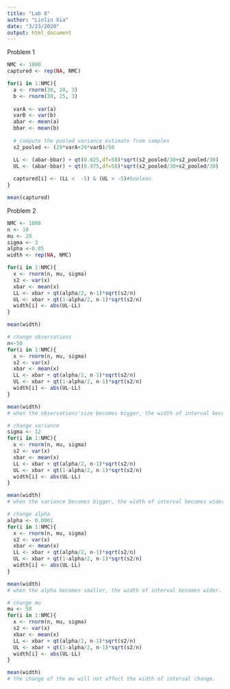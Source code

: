 ```yaml
---
title: "Lab 8"
author: "Linlin Xia"
date: "3/23/2020"
output: html_document
---
```


Problem 1
```r
NMC <- 1000
captured <- rep(NA, NMC)

for(i in 1:NMC){
  a <- rnorm(30, 20, 3)
  b <- rnorm(30, 25, 3)
  
  varA <- var(a)
  varB <- var(b)
  abar <- mean(a)
  bbar <- mean(b)
  
  # compute the pooled variance estimate from samples
  s2_pooled <- (29*varA+29*varB)/58

  LL <- (abar-bbar) + qt(0.025,df=58)*sqrt(s2_pooled/30+s2_pooled/30)
  UL <- (abar-bbar) + qt(0.975,df=58)*sqrt(s2_pooled/30+s2_pooled/30)
  
  captured[i] <- (LL <  -5) & (UL > -5)#boolean
}

mean(captured)
```


Problem 2
```r
NMC <- 1000
n <- 10
mu <- 20
sigma <- 3
alpha <-0.05
width <- rep(NA, NMC)

for(i in 1:NMC){
  x <- rnorm(n, mu, sigma)
  s2 <- var(x)
  xbar <- mean(x)
  LL <- xbar + qt(alpha/2, n-1)*sqrt(s2/n)
  UL <- xbar + qt(1-alpha/2, n-1)*sqrt(s2/n)
  width[i] <- abs(UL-LL)
}

mean(width)

# change observations
n<-50
for(i in 1:NMC){
  x <- rnorm(n, mu, sigma)
  s2 <- var(x)
  xbar <- mean(x)
  LL <- xbar + qt(alpha/2, n-1)*sqrt(s2/n)
  UL <- xbar + qt(1-alpha/2, n-1)*sqrt(s2/n)
  width[i] <- abs(UL-LL)
}

mean(width)
# when the observations'size becomes bigger, the width of interval becomes narrower.

# change variance
sigma <- 12
for(i in 1:NMC){
  x <- rnorm(n, mu, sigma)
  s2 <- var(x)
  xbar <- mean(x)
  LL <- xbar + qt(alpha/2, n-1)*sqrt(s2/n)
  UL <- xbar + qt(1-alpha/2, n-1)*sqrt(s2/n)
  width[i] <- abs(UL-LL)
}

mean(width)
# when the variance becomes bigger, the width of interval becomes wider.

# change alpha
alpha <- 0.0001
for(i in 1:NMC){
  x <- rnorm(n, mu, sigma)
  s2 <- var(x)
  xbar <- mean(x)
  LL <- xbar + qt(alpha/2, n-1)*sqrt(s2/n)
  UL <- xbar + qt(1-alpha/2, n-1)*sqrt(s2/n)
  width[i] <- abs(UL-LL)
}

mean(width)
# when the alpha becomes smaller, the width of interval becomes wider.

# change mu
mu <- 50
for(i in 1:NMC){
  x <- rnorm(n, mu, sigma)
  s2 <- var(x)
  xbar <- mean(x)
  LL <- xbar + qt(alpha/2, n-1)*sqrt(s2/n)
  UL <- xbar + qt(1-alpha/2, n-1)*sqrt(s2/n)
  width[i] <- abs(UL-LL)
}

mean(width)
# the change of the mu will not affect the width of interval change.
```